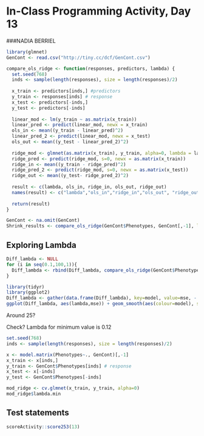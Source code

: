 # In-Class Programming Activity, Day 13

###NADIA BERRIEL
  
```r
library(glmnet)
GenCont <- read.csv("http://tiny.cc/dcf/GenCont.csv")
```

```r
compare_ols_ridge <- function(responses, predictors, lambda) {
  set.seed(768)
  inds <- sample(length(responses), size = length(responses)/2)
  
  x_train <- predictors[inds,] #predictors
  y_train <- responses[inds] # response
  x_test <- predictors[-inds,]
  y_test <- predictors[-inds]
  
  linear_mod <- lm(y_train ~ as.matrix(x_train))
  linear_pred <- predict(linear_mod, newx = x_train)
  ols_in <- mean((y_train - linear_pred)^2)
  linear_pred_2 <- predict(linear_mod, newx = x_test)
  ols_out <- mean((y_test - linear_pred_2)^2)
  
  ridge_mod <- glmnet(as.matrix(x_train), y_train, alpha=0, lambda = lambda)
  ridge_pred <- predict(ridge_mod, s=0, newx = as.matrix(x_train))
  ridge_in <- mean((y_train - ridge_pred)^2)
  ridge_pred_2 <- predict(ridge_mod, s=0, newx = as.matrix(x_test))
  ridge_out <- mean((y_test- ridge_pred_2)^2)
  
  result <- c(lambda, ols_in, ridge_in, ols_out, ridge_out)
  names(result) <- c("lambda","ols_in","ridge_in","ols_out", "ridge_out")
  
  return(result)
}

```

```r
GenCont <- na.omit(GenCont)
Shrink_results <- compare_ols_ridge(GenCont$Phenotypes, GenCont[,-1], lambda = 1)
```

## Exploring Lambda

```r
Diff_lambda <- NULL
for (i in seq(0.1,100,1)){
  Diff_lambda <- rbind(Diff_lambda, compare_ols_ridge(GenCont$Phenotypes, GenCont[,-1], lambda = i))
}
```

```r
library(tidyr)
library(ggplot2)
Diff_lambda <- gather(data.frame(Diff_lambda), key=model, value=mse, - lambda) 
ggplot(Diff_lambda, aes(lambda,mse)) + geom_smooth(aes(colour=model), se=F)
```

Around 25?

Check? Lambda for minimum value is 0.12

```r
set.seed(768)
inds <- sample(length(responses), size = length(responses)/2)

x <- model.matrix(Phenotypes~., GenCont)[,-1]
x_train <- x[inds,]
y_train <- GenCont$Phenotypes[inds] # response
x_test <- x[-inds]
y_test <- GenCont$Phenotypes[-inds]

mod_ridge <- cv.glmnet(x_train, y_train, alpha=0)
mod_ridge$lambda.min

```



## Test statements

```r
scoreActivity::score253(13)
```